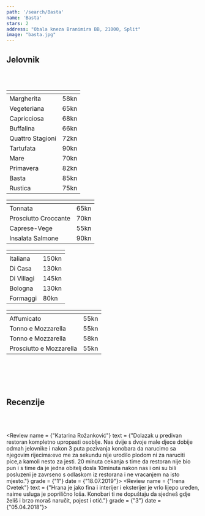 ---
path: '/search/Basta'
name: 'Basta'
stars: 2
address: "Obala kneza Branimira BB, 21000, Split"
image: "basta.jpg"
---


## Jelovnik

<br></br>

<Collapse name = "Pizza" open = "collapse show">

<table className="table table-hover" style = {{fontSize: "1.15rem"}}>
  <thead style = {{display: "none"}}><tr><th scope="col"></th><th scope="col"></th></tr></thead>
  <tbody style =  {{borderTop: "hidden"}}>
    <tr>
      <td className = "w-75" style = {{paddingLeft: "28px"}}> Margherita  </td><td> 58kn </td>
    </tr>
    <tr>
      <td className = "w-75" style = {{paddingLeft: "28px"}}> Vegeteriana  </td><td> 65kn </td>
    </tr>
    <tr>
      <td className = "w-75" style = {{paddingLeft: "28px"}}> Capricciosa  </td><td> 68kn </td>
    </tr>
    <tr>
      <td className = "w-75" style = {{paddingLeft: "28px"}}> Buffalina  </td><td> 66kn </td>
    </tr>
    <tr>
      <td className = "w-75" style = {{paddingLeft: "28px"}}> Quattro Stagioni  </td><td> 72kn </td>
    </tr>
    <tr>
      <td className = "w-75" style = {{paddingLeft: "28px"}}> Tartufata  </td><td> 90kn </td>
    </tr>
    <tr>
      <td className = "w-75" style = {{paddingLeft: "28px"}}> Mare  </td><td> 70kn </td>
    </tr>
    <tr>
      <td className = "w-75" style = {{paddingLeft: "28px"}}> Primavera  </td><td> 82kn </td>
    </tr>
    <tr>
      <td className = "w-75" style = {{paddingLeft: "28px"}}> Basta  </td><td> 85kn </td>
    </tr>
    <tr>
      <td className = "w-75" style = {{paddingLeft: "28px"}}> Rustica </td><td> 75kn </td>
    </tr>
  </tbody>
</table>

</Collapse>

<Collapse name = "Salata" open = "collapse">

<table className="table table-hover" style = {{fontSize: "1.15rem"}}>
  <thead style = {{display: "none"}}><tr><th scope="col"></th><th scope="col"></th></tr></thead>
    <tbody style =  {{borderTop: "hidden"}}>
    <tr>
      <td className = "w-75" style = {{paddingLeft: "28px"}}> Tonnata </td><td> 65kn </td>
    </tr>
    <tr>
      <td className = "w-75" style = {{paddingLeft: "28px"}}> Prosciutto Croccante </td><td> 70kn </td>
    </tr>
    <tr>
      <td className = "w-75" style = {{paddingLeft: "28px"}}> Caprese-Vege </td><td> 55kn </td>
    </tr>
    <tr>
      <td className = "w-75" style = {{paddingLeft: "28px"}}> Insalata Salmone </td><td> 90kn </td>
    </tr>
  </tbody>
</table>

</Collapse>

<Collapse name = "Plata" open = "collapse">


<table className="table table-hover" style = {{fontSize: "1.15rem"}}>
  <thead style = {{display: "none"}}><tr><th scope="col"></th><th scope="col"></th></tr></thead>
    <tbody style =  {{borderTop: "hidden"}}>
    <tr>
      <td className = "w-75" style = {{paddingLeft: "28px"}}> Italiana </td><td> 150kn </td>
    </tr>
    <tr>
      <td className = "w-75" style = {{paddingLeft: "28px"}}> Di Casa </td><td> 130kn </td>
    </tr>
    <tr>
      <td className = "w-75" style = {{paddingLeft: "28px"}}> Di Villagi </td><td> 145kn </td>
    </tr>
    <tr>
      <td className = "w-75" style = {{paddingLeft: "28px"}}> Bologna </td><td> 130kn </td>
    </tr>
    <tr>
      <td className = "w-75" style = {{paddingLeft: "28px"}}> Formaggi </td><td> 80kn </td>
    </tr>
  </tbody>
</table>

</Collapse>

<Collapse name = "Sendvič" open = "collapse">

<table className="table table-hover" style = {{fontSize: "1.15rem"}}>
  <thead style = {{display: "none"}}><tr><th scope="col"></th><th scope="col"></th></tr></thead>
    <tbody style =  {{borderTop: "hidden"}}>
    <tr>
      <td className = "w-75" style = {{paddingLeft: "28px"}}> Affumicato </td><td> 55kn </td>
    </tr>
    <tr>
      <td className = "w-75" style = {{paddingLeft: "28px"}}> Tonno e Mozzarella </td><td> 55kn </td>
    </tr>
    <tr>
      <td className = "w-75" style = {{paddingLeft: "28px"}}> Tonno e Mozzarella </td><td> 58kn </td>
    </tr>
    <tr>
      <td className = "w-75" style = {{paddingLeft: "28px"}}> Prosciutto e Mozzarella </td><td> 55kn </td>
    </tr>
  </tbody>
</table>


</Collapse>

<br></br>
<br></br>

## Recenzije

<br></br>

<CommentBox> </CommentBox>

<Review name = {"Katarina Rožanković"} 
        text = {"Dolazak u predivan restoran kompletno upropasti osoblje. Nas dvije s dvoje male djece dobije odmah jelovnike i nakon 3 puta pozivanja konobara da narucimo sa njegovim rijecima:evo me za sekundu nije urodilo plodom ni za naruciti pice,a kamoli nesto za jesti. 20 minuta cekanja s time da restoran nije bio pun i s time da je jedna obitelj dosla 10minuta nakon nas i oni su bili posluzeni je zavrseno s odlaskom iz restorana i ne vracanjem na isto mjesto."} 
        grade = {"1"} 
        date = {"18.07.2019"}></Review>
<Review name = {"Irena Cvetek"}
        text = {"Hrana je jako fina i interijer i eksterijer je vrlo lijepo uređen, naime usluga je poprilično loša. Konobari ti ne dopuštaju da sjedneš gdje želiš i brzo moraš naručit, pojest i otić."}
        grade = {"3"}
        date = {"05.04.2018"}></Review>
